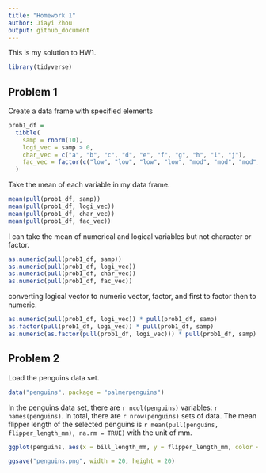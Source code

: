 ```yaml
---
title: "Homework 1"
author: Jiayi Zhou
output: github_document
---
```


This is my solution to HW1.

```r
library(tidyverse)
```

## Problem 1

Create a data frame with specified elements

```r
prob1_df = 
  tibble(
    samp = rnorm(10),
    logi_vec = samp > 0,
    char_vec = c("a", "b", "c", "d", "e", "f", "g", "h", "i", "j"),
    fac_vec = factor(c("low", "low", "low", "low", "mod", "mod", "mod", "high", "high", "high"))
  )
```

Take the mean of each variable in my data frame.

```r
mean(pull(prob1_df, samp))
mean(pull(prob1_df, logi_vec))
mean(pull(prob1_df, char_vec))
mean(pull(prob1_df, fac_vec))
```

I can take the mean of numerical and logical variables but not character or factor.

```r
as.numeric(pull(prob1_df, samp))
as.numeric(pull(prob1_df, logi_vec))
as.numeric(pull(prob1_df, char_vec))
as.numeric(pull(prob1_df, fac_vec))
```

converting logical vector to numeric vector, factor, and first to factor then to numeric.
```r
as.numeric(pull(prob1_df, logi_vec)) * pull(prob1_df, samp)
as.factor(pull(prob1_df, logi_vec)) * pull(prob1_df, samp)
as.numeric(as.factor(pull(prob1_df, logi_vec))) * pull(prob1_df, samp)
```

## Problem 2

Load the penguins data set.

```r
data("penguins", package = "palmerpenguins")
```

In the penguins data set, there are `r ncol(penguins)` variables: `r names(penguins)`. In total, there are `r nrow(penguins)` sets of data. The mean flipper length of the selected penguins is `r mean(pull(penguins, flipper_length_mm), na.rm = TRUE)` with the unit of mm. 

```r
ggplot(penguins, aes(x = bill_length_mm, y = flipper_length_mm, color = as.factor(species))) + geom_point()

ggsave("penguins.png", width = 20, height = 20)
```


